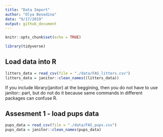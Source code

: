 ```yaml
---
title: "Data Import"
author: "Olya Besedina"
data: "9/17/2019"
output: github_document
---
```


```r
knitr::opts_chunk$set(echo = TRUE)

library(tidyverse)

```

## Load data into R
```r
litters_data = read_csv(file = "./data/FAS_litters.csv")
litters_data = janitor::clean_names((litters_data))


```
If you include library(janitor) at the beggining, then you do not have to use janitor:: part, but do not do it because same commands in different packages can confuse R. 



## Assesment 1 - load pups data
```r
pups_data = read_csv(file = "./data/FAS_pups.csv")
pups_data = janitor::clean_names(pups_data)

```









